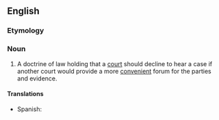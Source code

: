 ==English==

===Etymology===
{{etyl|la|en}}

===Noun===
{{en-noun|-}}

# {{lb|en|legal}} A doctrine of law holding that a [[court]] should decline to hear a case if another court would provide a more [[convenient]] forum for the parties and evidence.

====Translations====
{{trans-top|doctrine of law}}
* Spanish: {{t|es|derecho del tribunal de rehusar jurisdicción|m}}
{{trans-mid}}
{{trans-bottom}}